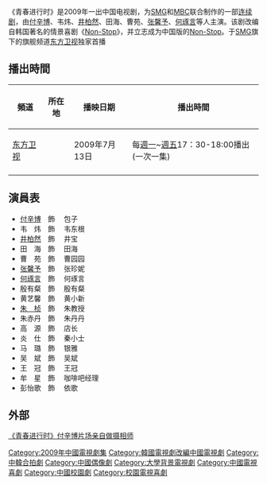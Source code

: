{{Infobox Television
| show_name            = 青春进行时
| image                = 
| caption              = 
| show_name_2          = 
| genre                = [[情景喜剧|情景喜剧]]
| format               = 青春、搞笑
| creator              = [[MBC|MBC]]、[[SMG|SMG]]
| developer            = 
| writer               = [[陳慧如|陳慧如]]
| director             = [[李根昱|李根昱]]
| creative_director    = 
| presenter            = 
| starring             = [[付辛博|付辛博]]、韦炜、[[井柏然|井柏然]]、<br>田海、曹苑、[[张馨予|张馨予]]、<br>[[何琢言|何琢言]]
| judges               = 
| voices               = 
| narrated             = 
| theme_music_composer = 
| opentheme            = [[BOBO_(男子团体)|BOBO组合]]〈希望〉
| endtheme             = [[后舍男生|后舍男生]]〈我不是宅男〉
| composer             = 
| slogan               = 
| country              = {{CHN}}
| language             = [[國語|國語]]
| num_seasons          = <!-- or num_series -->
| num_episodes         = 100集
| list_episodes        = 
| executive_producer   = 李根昱（韩国） 蒋笑笑（中国）
| producer             = 全益俊（韩国） 
| editor               = 
| location             = {{CHN}}[[上海|上海]]
| cinematography       = 
| camera               = 
| runtime              = 30分鐘
| company              = [[SMG|SMG]]、[[MBC|MBC]]
| distributor          =
| channel              = [[东方卫视|东方卫视]]
| picture_format       = 
| audio_format         = 
| first_run            = {{CHN}}
| first_aired          = 2009年7月13日
| last_aired           = 
| status               = 
| preceded_by          = 
| followed_by          = 
| related              = 《[[男生女生向前走|Non-Stop]]》
| website              = 
| production_website   = 
}}
《青春进行时》是2009年一出中国电视剧，为[[SMG|SMG]]和[[MBC|MBC]]联合制作的一部[[连续剧|连续剧]]，由[[付辛博|付辛博]]、韦炜、[[井柏然|井柏然]]、田海、曹苑、[[张馨予|张馨予]]、[[何琢言|何琢言]]等人主演。该剧改编自韩国著名的情景喜剧《[[男生女生向前走|Non-Stop]]》，并立志成为中国版的[[男生女生向前走|Non-Stop]]。于[[SMG|SMG]]旗下的旗舰频道[[东方卫视|东方卫视]]独家首播

==播出時間==
{| class="wikitable"
|-
! 頻道 || 所在地 || 播映日期 || 播出時間
|-
|[[东方卫视|东方卫视]]||{{CHN}} || 2009年7月13日 ||每[[週一|週一]]~[[週五|週五]]17：30-18:00播出(一次一集)
|-
|}

==演員表==
*[[付辛博|付辛博]]　飾　  包子 
*韦　炜　飾　 韦东根 
*[[井柏然|井柏然]]　飾　  井宝 
*田　海　飾　 田海 
*曹　苑　飾　 曹园园 
*[[张馨予|张馨予]]　飾　 张珍妮 
*[[何琢言|何琢言]]　飾　 何琢言 
*殷有粲　飾　 殷有粲 
*黄艺馨　飾　 黄小新 
*[[朱桢_(主持人)|朱　桢]]　飾　 朱教授 
*朱赤丹　飾　 朱丹丹 
*高　源　飾　 店长 
*炎　仕　飾　 秦小士 
*马　璐　飾　 银雅 
*吴　斌　飾　 吴斌 
*王　冠　飾　 王冠 
*牟　星　飾　 咖啡吧经理 
*彭怡歌　飾　 依歌

== 外部 ==
[http://ent.sina.com.cn/v/m/2009-07-27/11372626279.shtml   《青春进行时》付辛博片场亲自做摄相师]
{{DEFAULTSORT:Qing青}}
[[Category:2009年中國電視劇集|Category:2009年中國電視劇集]]
[[Category:韓國電視劇改編中國電視劇|Category:韓國電視劇改編中國電視劇]]
[[Category:中韓合拍劇|Category:中韓合拍劇]]
[[Category:中國偶像劇|Category:中國偶像劇]]
[[Category:大學背景電視劇|Category:大學背景電視劇]]
[[Category:中國電視喜劇|Category:中國電視喜劇]]
[[Category:中國校園劇|Category:中國校園劇]]
[[Category:校園電視喜劇|Category:校園電視喜劇]]